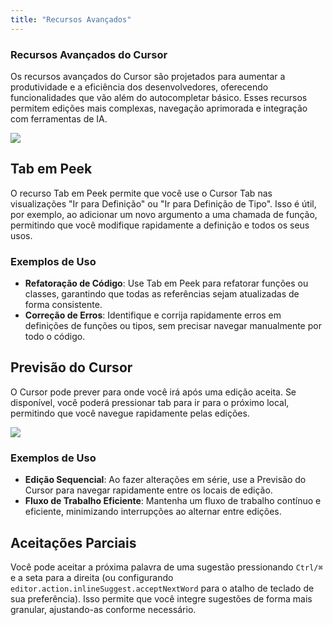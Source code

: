 ```yaml
---
title: "Recursos Avançados"
---
```


### Recursos Avançados do Cursor

Os recursos avançados do Cursor são projetados para aumentar a produtividade e a eficiência dos desenvolvedores, oferecendo funcionalidades que vão além do autocompletar básico. Esses recursos permitem edições mais complexas, navegação aprimorada e integração com ferramentas de IA.

<Frame>
  <img src="/images/cpp/cpp-in-peek.png" />
</Frame>

## Tab em Peek

O recurso Tab em Peek permite que você use o Cursor Tab nas visualizações "Ir para Definição" ou "Ir para Definição de Tipo". Isso é útil, por exemplo, ao adicionar um novo argumento a uma chamada de função, permitindo que você modifique rapidamente a definição e todos os seus usos.

### Exemplos de Uso

- **Refatoração de Código**: Use Tab em Peek para refatorar funções ou classes, garantindo que todas as referências sejam atualizadas de forma consistente.
- **Correção de Erros**: Identifique e corrija rapidamente erros em definições de funções ou tipos, sem precisar navegar manualmente por todo o código.

## Previsão do Cursor

O Cursor pode prever para onde você irá após uma edição aceita. Se disponível, você poderá pressionar tab para ir para o próximo local, permitindo que você navegue rapidamente pelas edições.

<Frame caption="O Cursor previu o próximo local e sugeriu uma edição lá.">
  <img src="/images/cpp/cp.png" />
</Frame>

### Exemplos de Uso

- **Edição Sequencial**: Ao fazer alterações em série, use a Previsão do Cursor para navegar rapidamente entre os locais de edição.
- **Fluxo de Trabalho Eficiente**: Mantenha um fluxo de trabalho contínuo e eficiente, minimizando interrupções ao alternar entre edições.

## Aceitações Parciais

Você pode aceitar a próxima palavra de uma sugestão pressionando `Ctrl/⌘` e a seta para a direita (ou configurando `editor.action.inlineSuggest.acceptNextWord` para o atalho de teclado de sua preferência). Isso permite que você integre sugestões de forma mais granular, ajustando-as conforme necessário.
